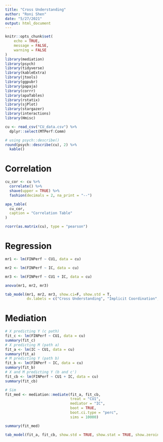 ---
title: "Cross Understanding"
author: "Roni Shen"
date: "5/27/2021"
output: html_document
---

```{r setup, include=FALSE}
knitr::opts_chunk$set(
	echo = TRUE,
	message = FALSE,
	warning = FALSE
)
library(mediation)
library(psych)
library(tidyverse)
library(kableExtra)
library(jtools)
library(ggpubr)
library(papaja)
library(corrr)
library(apaTables)
library(rstatix)
library(sjPlot)
library(stargazer)
library(interactions)
library(Hmisc)

cu <- read_csv("CU_data.csv") %>% 
  dplyr::select(MTPerf:Comm)
```


```{r}
# using psych::describe()
round(psych::describe(cu), 2) %>% 
  kable()
```



# Correlation

```{r}
cu_cor <- cu %>% 
  correlate() %>% 
  shave(upper = TRUE) %>% 
  fashion(decimals = 2, na_print = "--")

apa_table(
  cu_cor,
  caption = "Correlation Table"
)  

rcorr(as.matrix(cu), type = "pearson")
```

# Regression

```{r}
mr1 <- lm(FINPerf ~ CU1, data = cu)

mr2 <- lm(FINPerf ~ IC, data = cu)

mr3 <- lm(FINPerf ~ CU1 + IC, data = cu)

anova(mr1, mr2, mr3)

tab_model(mr1, mr2, mr3, show.ci=F, show.std = T,
          dv.labels = c("Cross Understanding", "Implicit Coordination", "Cross Understanding + Implicit Coord"))
```



# Mediation


```{r, cache=TRUE}
# X predicting Y (c path)
fit_c <- lm(FINPerf ~ CU1, data = cu)
summary(fit_c)
# X predicting M (path a)
fit_a <- lm(IC ~ CU1, data = cu)
summary(fit_a)
# M predicting Y (path b)
fit_b <- lm(FINPerf ~ IC, data = cu)
summary(fit_b)
# X and M predicting Y (b and c')
fit_cb <- lm(FINPerf ~ CU1 + IC, data = cu)
summary(fit_cb)

# Sim
fit_med <- mediation::mediate(fit_a, fit_cb, 
                              treat = "CU1",
                              mediator = "IC",
                              boot = TRUE,
                              boot.ci.type = "perc",
                              sims = 10000)

summary(fit_med)

tab_model(fit_a, fit_cb, show.std = TRUE, show.stat = TRUE, show.zeroinf = TRUE)
```


